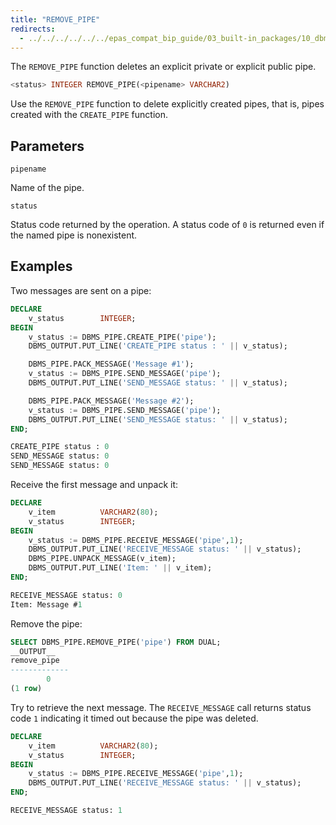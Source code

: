 ```yaml
---
title: "REMOVE_PIPE"
redirects:
  - ../../../../../../epas_compat_bip_guide/03_built-in_packages/10_dbms_pipe/06_remove_pipe #generated for docs/epas/reorg-role-use-case-mode
---
```


The `REMOVE_PIPE` function deletes an explicit private or explicit public pipe.

```sql
<status> INTEGER REMOVE_PIPE(<pipename> VARCHAR2)
```

Use the `REMOVE_PIPE` function to delete explicitly created pipes, that is, pipes created with the `CREATE_PIPE` function.

## Parameters

`pipename`

 Name of the pipe.

`status`

 Status code returned by the operation. A status code of `0` is returned even if the named pipe is nonexistent.

## Examples

Two messages are sent on a pipe:

```sql
DECLARE
    v_status        INTEGER;
BEGIN
    v_status := DBMS_PIPE.CREATE_PIPE('pipe');
    DBMS_OUTPUT.PUT_LINE('CREATE_PIPE status : ' || v_status);

    DBMS_PIPE.PACK_MESSAGE('Message #1');
    v_status := DBMS_PIPE.SEND_MESSAGE('pipe');
    DBMS_OUTPUT.PUT_LINE('SEND_MESSAGE status: ' || v_status);

    DBMS_PIPE.PACK_MESSAGE('Message #2');
    v_status := DBMS_PIPE.SEND_MESSAGE('pipe');
    DBMS_OUTPUT.PUT_LINE('SEND_MESSAGE status: ' || v_status);
END;

CREATE_PIPE status : 0
SEND_MESSAGE status: 0
SEND_MESSAGE status: 0
```

Receive the first message and unpack it:

```sql
DECLARE
    v_item          VARCHAR2(80);
    v_status        INTEGER;
BEGIN
    v_status := DBMS_PIPE.RECEIVE_MESSAGE('pipe',1);
    DBMS_OUTPUT.PUT_LINE('RECEIVE_MESSAGE status: ' || v_status);
    DBMS_PIPE.UNPACK_MESSAGE(v_item);
    DBMS_OUTPUT.PUT_LINE('Item: ' || v_item);
END;

RECEIVE_MESSAGE status: 0
Item: Message #1
```

Remove the pipe:

```sql
SELECT DBMS_PIPE.REMOVE_PIPE('pipe') FROM DUAL;
__OUTPUT__
remove_pipe
-------------
        0
(1 row)
```

Try to retrieve the next message. The `RECEIVE_MESSAGE` call returns status code `1` indicating it timed out because the pipe was deleted.

```sql
DECLARE
    v_item          VARCHAR2(80);
    v_status        INTEGER;
BEGIN
    v_status := DBMS_PIPE.RECEIVE_MESSAGE('pipe',1);
    DBMS_OUTPUT.PUT_LINE('RECEIVE_MESSAGE status: ' || v_status);
END;

RECEIVE_MESSAGE status: 1
```
